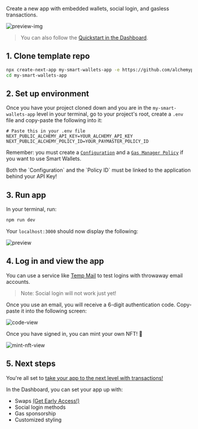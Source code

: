 Create a new app with embedded wallets, social login, and gasless transactions.

![preview-img](https://alchemyapi-res.cloudinary.com/image/upload/v1755789660/docs/Screenshot_2025-08-21_at_8.20.55_AM_g13fhu.png)

> You can also follow the [Quickstart in the Dashboard](https://dashboard.alchemy.com/services/smart-wallets/quickstart).

## 1. Clone template repo

```bash
npx create-next-app my-smart-wallets-app -e https://github.com/alchemyplatform/smart-wallets-quickstart
cd my-smart-wallets-app
```

## 2. Set up environment

Once you have your project cloned down and you are in the `my-smart-wallets-app` level in your terminal, go to your project's root, create a `.env` file and copy-paste the following into it:

```shell
# Paste this in your .env file
NEXT_PUBLIC_ALCHEMY_API_KEY=YOUR_ALCHEMY_API_KEY
NEXT_PUBLIC_ALCHEMY_POLICY_ID=YOUR_PAYMASTER_POLICY_ID
```

Remember: you must create a [`Configuration`](https://dashboard.alchemy.com/services/smart-wallets/configuration) and a [`Gas Manager Policy`](https://dashboard.alchemy.com/services/gas-manager/configuration) if you want to use Smart Wallets.

<Warning>
  Both the `Configuration` and the `Policy ID` must be linked to the application
  behind your API Key!
</Warning>

## 3. Run app

In your terminal, run:

```bash
npm run dev
```

Your `localhost:3000` should now display the following:

![preview](https://alchemyapi-res.cloudinary.com/image/upload/v1755749524/docs/Screenshot_2025-08-20_at_9.11.59_PM_p4ah4z.png)

## 4. Log in and view the app

You can use a service like [Temp Mail](https://temp-mail.org/en/) to test logins with throwaway email accounts.

> Note: Social login will not work just yet!

Once you use an email, you will receive a 6-digit authentication code. Copy-paste it into the following screen:

![code-view](https://alchemyapi-res.cloudinary.com/image/upload/v1755790150/docs/Screenshot_2025-08-21_at_8.29.04_AM_twxtvi.png)

Once you have signed in, you can mint your own NFT! 🎉

![mint-nft-view](https://alchemyapi-res.cloudinary.com/image/upload/v1755789956/docs/Screenshot_2025-08-21_at_8.25.51_AM_peoxem.png)

## 5. Next steps

You're all set to [take your app to the next level with transactions!](/docs/wallets/transactions/send-transactions)

In the Dashboard, you can set your app up with:

- Swaps [(Get Early Access!)](/docs/wallets/transactions/swap-tokens)
- Social login methods
- Gas sponsorship
- Customized styling
